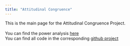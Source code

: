 ```yaml
---
title: "Attitudinal Congruence"
---
```

 
This is the main page for the Attitudinal Congruence Project. <br><br>
You can find the power analysis [here](https://lunafrauhammer.github.io/Attitudinal_Congruence/Power) <br>
You can find all code in the corresponding [github project](https://github.com/lunafrauhammer/Attitudinal_Congruence)